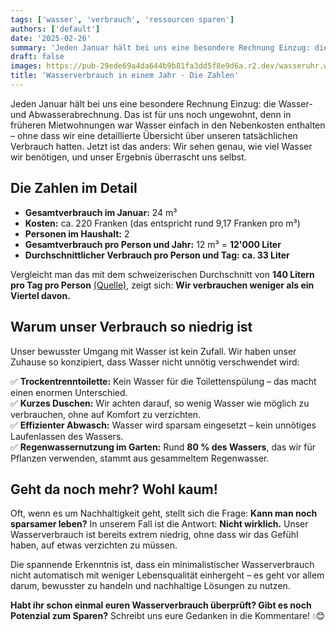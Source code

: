 ```yaml
---
tags: ['wasser', 'verbrauch', 'ressourcen sparen']
authors: ['default']
date: '2025-02-26'
summary: 'Jeden Januar hält bei uns eine besondere Rechnung Einzug: die Wasser- und Abwasserabrechnung.'
draft: false
images: https://pub-29ede69a4da644b9b81fa3dd5f8e9d6a.r2.dev/wasseruhr.webp
title: 'Wasserverbrauch in einem Jahr - Die Zahlen'
---
```


Jeden Januar hält bei uns eine besondere Rechnung Einzug: die Wasser- und Abwasserabrechnung. Das ist für uns noch ungewohnt, denn in früheren Mietwohnungen war Wasser einfach in den Nebenkosten enthalten – ohne dass wir eine detaillierte Übersicht über unseren tatsächlichen Verbrauch hatten. Jetzt ist das anders: Wir sehen genau, wie viel Wasser wir benötigen, und unser Ergebnis überrascht uns selbst.

## Die Zahlen im Detail
- **Gesamtverbrauch im Januar:** 24 m³  
- **Kosten:** ca. 220 Franken (das entspricht rund 9,17 Franken pro m³)  
- **Personen im Haushalt:** 2  
- **Gesamtverbrauch pro Person und Jahr:** 12 m³ = **12'000 Liter**  
- **Durchschnittlicher Verbrauch pro Person und Tag:** **ca. 33 Liter**  

Vergleicht man das mit dem schweizerischen Durchschnitt von **140 Litern pro Tag pro Person** [(Quelle)](https://www.energie-umwelt.ch/wassersparen/den-eigenen-wasserverbrauch-einschaetzen), zeigt sich: **Wir verbrauchen weniger als ein Viertel davon.**

## Warum unser Verbrauch so niedrig ist
Unser bewusster Umgang mit Wasser ist kein Zufall. Wir haben unser Zuhause so konzipiert, dass Wasser nicht unnötig verschwendet wird:

✅ **Trockentrenntoilette:** Kein Wasser für die Toilettenspülung – das macht einen enormen Unterschied.  
✅ **Kurzes Duschen:** Wir achten darauf, so wenig Wasser wie möglich zu verbrauchen, ohne auf Komfort zu verzichten.  
✅ **Effizienter Abwasch:** Wasser wird sparsam eingesetzt – kein unnötiges Laufenlassen des Wassers.  
✅ **Regenwassernutzung im Garten:** Rund **80 % des Wassers**, das wir für Pflanzen verwenden, stammt aus gesammeltem Regenwasser.  

## Geht da noch mehr? Wohl kaum!
Oft, wenn es um Nachhaltigkeit geht, stellt sich die Frage: **Kann man noch sparsamer leben?** In unserem Fall ist die Antwort: **Nicht wirklich.** Unser Wasserverbrauch ist bereits extrem niedrig, ohne dass wir das Gefühl haben, auf etwas verzichten zu müssen.

Die spannende Erkenntnis ist, dass ein minimalistischer Wasserverbrauch nicht automatisch mit weniger Lebensqualität einhergeht – es geht vor allem darum, bewusster zu handeln und nachhaltige Lösungen zu nutzen.

**Habt ihr schon einmal euren Wasserverbrauch überprüft? Gibt es noch Potenzial zum Sparen?** Schreibt uns eure Gedanken in die Kommentare! 💧😊
